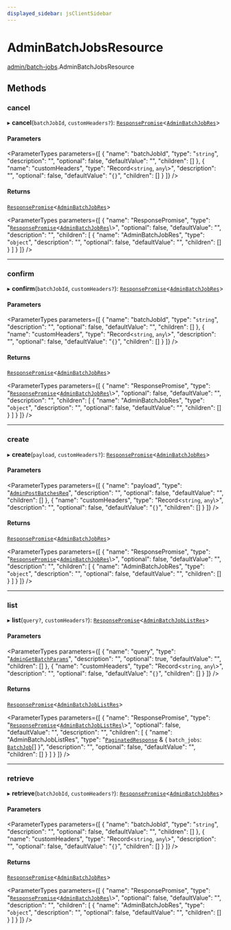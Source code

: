 ```yaml
---
displayed_sidebar: jsClientSidebar
---
```



# AdminBatchJobsResource

[admin/batch-jobs](../../modules/admin_batch_jobs.mdx).AdminBatchJobsResource

## Methods

### cancel

▸ **cancel**(`batchJobId`, `customHeaders?`): [`ResponsePromise`](../../swaps/modules/swaps.internal.mdx#responsepromise)<[`AdminBatchJobRes`](../modules/admin_batch_jobs.internal.mdx#adminbatchjobres)\>

#### Parameters

<ParameterTypes parameters={[
  {
    "name": "batchJobId",
    "type": "`string`",
    "description": "",
    "optional": false,
    "defaultValue": "",
    "children": []
  },
  {
    "name": "customHeaders",
    "type": "Record<`string`, `any`\\>",
    "description": "",
    "optional": false,
    "defaultValue": "`{}`",
    "children": []
  }
]} />

#### Returns

[`ResponsePromise`](../../swaps/modules/swaps.internal.mdx#responsepromise)<[`AdminBatchJobRes`](../modules/admin_batch_jobs.internal.mdx#adminbatchjobres)\>

<ParameterTypes parameters={[
  {
    "name": "ResponsePromise",
    "type": "[`ResponsePromise`](../../swaps/modules/swaps.internal.mdx#responsepromise)<[`AdminBatchJobRes`](../modules/admin_batch_jobs.internal.mdx#adminbatchjobres)\\>",
    "optional": false,
    "defaultValue": "",
    "description": "",
    "children": [
      {
        "name": "AdminBatchJobRes",
        "type": "`object`",
        "description": "",
        "optional": false,
        "defaultValue": "",
        "children": []
      }
    ]
  }
]} />

___

### confirm

▸ **confirm**(`batchJobId`, `customHeaders?`): [`ResponsePromise`](../../swaps/modules/swaps.internal.mdx#responsepromise)<[`AdminBatchJobRes`](../modules/admin_batch_jobs.internal.mdx#adminbatchjobres)\>

#### Parameters

<ParameterTypes parameters={[
  {
    "name": "batchJobId",
    "type": "`string`",
    "description": "",
    "optional": false,
    "defaultValue": "",
    "children": []
  },
  {
    "name": "customHeaders",
    "type": "Record<`string`, `any`\\>",
    "description": "",
    "optional": false,
    "defaultValue": "`{}`",
    "children": []
  }
]} />

#### Returns

[`ResponsePromise`](../../swaps/modules/swaps.internal.mdx#responsepromise)<[`AdminBatchJobRes`](../modules/admin_batch_jobs.internal.mdx#adminbatchjobres)\>

<ParameterTypes parameters={[
  {
    "name": "ResponsePromise",
    "type": "[`ResponsePromise`](../../swaps/modules/swaps.internal.mdx#responsepromise)<[`AdminBatchJobRes`](../modules/admin_batch_jobs.internal.mdx#adminbatchjobres)\\>",
    "optional": false,
    "defaultValue": "",
    "description": "",
    "children": [
      {
        "name": "AdminBatchJobRes",
        "type": "`object`",
        "description": "",
        "optional": false,
        "defaultValue": "",
        "children": []
      }
    ]
  }
]} />

___

### create

▸ **create**(`payload`, `customHeaders?`): [`ResponsePromise`](../../swaps/modules/swaps.internal.mdx#responsepromise)<[`AdminBatchJobRes`](../modules/admin_batch_jobs.internal.mdx#adminbatchjobres)\>

#### Parameters

<ParameterTypes parameters={[
  {
    "name": "payload",
    "type": "[`AdminPostBatchesReq`](../../internal/classes/admin_batch_jobs.internal.AdminPostBatchesReq.mdx)",
    "description": "",
    "optional": false,
    "defaultValue": "",
    "children": []
  },
  {
    "name": "customHeaders",
    "type": "Record<`string`, `any`\\>",
    "description": "",
    "optional": false,
    "defaultValue": "`{}`",
    "children": []
  }
]} />

#### Returns

[`ResponsePromise`](../../swaps/modules/swaps.internal.mdx#responsepromise)<[`AdminBatchJobRes`](../modules/admin_batch_jobs.internal.mdx#adminbatchjobres)\>

<ParameterTypes parameters={[
  {
    "name": "ResponsePromise",
    "type": "[`ResponsePromise`](../../swaps/modules/swaps.internal.mdx#responsepromise)<[`AdminBatchJobRes`](../modules/admin_batch_jobs.internal.mdx#adminbatchjobres)\\>",
    "optional": false,
    "defaultValue": "",
    "description": "",
    "children": [
      {
        "name": "AdminBatchJobRes",
        "type": "`object`",
        "description": "",
        "optional": false,
        "defaultValue": "",
        "children": []
      }
    ]
  }
]} />

___

### list

▸ **list**(`query?`, `customHeaders?`): [`ResponsePromise`](../../swaps/modules/swaps.internal.mdx#responsepromise)<[`AdminBatchJobListRes`](../modules/admin_batch_jobs.internal.mdx#adminbatchjoblistres)\>

#### Parameters

<ParameterTypes parameters={[
  {
    "name": "query",
    "type": "[`AdminGetBatchParams`](../../internal/classes/admin_batch_jobs.internal.AdminGetBatchParams.mdx)",
    "description": "",
    "optional": true,
    "defaultValue": "",
    "children": []
  },
  {
    "name": "customHeaders",
    "type": "Record<`string`, `any`\\>",
    "description": "",
    "optional": false,
    "defaultValue": "`{}`",
    "children": []
  }
]} />

#### Returns

[`ResponsePromise`](../../swaps/modules/swaps.internal.mdx#responsepromise)<[`AdminBatchJobListRes`](../modules/admin_batch_jobs.internal.mdx#adminbatchjoblistres)\>

<ParameterTypes parameters={[
  {
    "name": "ResponsePromise",
    "type": "[`ResponsePromise`](../../swaps/modules/swaps.internal.mdx#responsepromise)<[`AdminBatchJobListRes`](../modules/admin_batch_jobs.internal.mdx#adminbatchjoblistres)\\>",
    "optional": false,
    "defaultValue": "",
    "description": "",
    "children": [
      {
        "name": "AdminBatchJobListRes",
        "type": "[`PaginatedResponse`](../modules/admin_batch_jobs.internal.mdx#paginatedresponse) & { `batch_jobs`: [`BatchJob`](../../internal/classes/admin_batch_jobs.internal.BatchJob.mdx)[]  }",
        "description": "",
        "optional": false,
        "defaultValue": "",
        "children": []
      }
    ]
  }
]} />

___

### retrieve

▸ **retrieve**(`batchJobId`, `customHeaders?`): [`ResponsePromise`](../../swaps/modules/swaps.internal.mdx#responsepromise)<[`AdminBatchJobRes`](../modules/admin_batch_jobs.internal.mdx#adminbatchjobres)\>

#### Parameters

<ParameterTypes parameters={[
  {
    "name": "batchJobId",
    "type": "`string`",
    "description": "",
    "optional": false,
    "defaultValue": "",
    "children": []
  },
  {
    "name": "customHeaders",
    "type": "Record<`string`, `any`\\>",
    "description": "",
    "optional": false,
    "defaultValue": "`{}`",
    "children": []
  }
]} />

#### Returns

[`ResponsePromise`](../../swaps/modules/swaps.internal.mdx#responsepromise)<[`AdminBatchJobRes`](../modules/admin_batch_jobs.internal.mdx#adminbatchjobres)\>

<ParameterTypes parameters={[
  {
    "name": "ResponsePromise",
    "type": "[`ResponsePromise`](../../swaps/modules/swaps.internal.mdx#responsepromise)<[`AdminBatchJobRes`](../modules/admin_batch_jobs.internal.mdx#adminbatchjobres)\\>",
    "optional": false,
    "defaultValue": "",
    "description": "",
    "children": [
      {
        "name": "AdminBatchJobRes",
        "type": "`object`",
        "description": "",
        "optional": false,
        "defaultValue": "",
        "children": []
      }
    ]
  }
]} />
